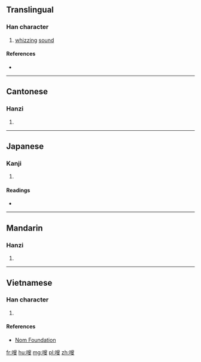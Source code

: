 ==Translingual==

===Han character===
{{Han char|rn=30|rad=口|as=10|sn=13|four=67047|canj=RHXE|ids=⿰口叟}}

# [[whiz]]zing [[sound]]

====References====
* {{Han ref|kx=0202.350|dkj=04079|dj=0425.150|hdz=10657.020|uh=55D6|ud=21974|bh=DCDB|bd=56539}}

----

==Cantonese==

===Hanzi===
{{yue-hanzi|jyut=sau1|y=sau1}}

# {{defn|lang=yue|sort=口10}}

----

==Japanese==

===Kanji===
{{ja-kanji|grade=|rs=口10}}

# {{defn|lang=ja|sort=口10}}

====Readings====
* {{ja-readings|on=[[しゅふ]] (shuhu), [[しう]] (shiu), [[しゆ]] (shiyu)|kun=}}

----

==Mandarin==

===Hanzi===
{{cmn-hanzi|pin=[[sōu]] ([[sou1]])|wg=sou<sup>1</sup>}}

# {{defn|lang=cmn|sort=口10}}

----

==Vietnamese==

===Han character===
{{vi-hantu|[[sưu]]|rs=口10}}

# {{defn|lang=vi|sort=口10}}

====References====
*[http://nomfoundation.org/common/nom_details.php?codepoint=55d6 Nom Foundation]

[[fr:嗖]]
[[hu:嗖]]
[[mg:嗖]]
[[pl:嗖]]
[[zh:嗖]]